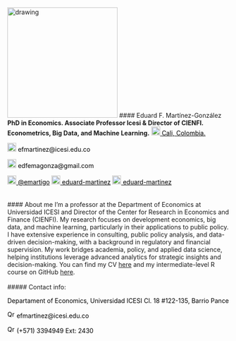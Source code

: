 <br> </br> <div class="col-sm-4"> <img src="./images/profile2.png" class="center" alt="drawing" width="250" height="250"/> #### Eduard F. Martínez-González **PhD in Economics. Associate Professor Icesi & Director of CIENFI. Econometrics, Big Data, and Machine Learning.** <a href="https://www.google.com/maps/place/Universidad+ICESI/@3.3357824,-76.5362176,4583m/data=!3m1!1e3!4m9!1m2!2m1!1sicesi+maps!3m5!1s0x8e30a1eb8d09a3c1:0x766b9b441dfa8bbe!8m2!3d3.3418949!4d-76.530602!16zL20vMDg1bjlr?entry=ttu&g_ep=EgoyMDI1MDMxMi4wIKXMDSoASAFQAw%3D%3D" style="color:black;"> <img alt="Qries" src="./images/location.png" width="20" height="20"> Cali, Colombia.</a> <p style="color:black"><img alt="Qries" src="./images/correo.png" width="20" height="20"> efmartinez@icesi.edu.co </img></p> <p style="color:black"><img alt="Qries" src="./images/correo.png" width="20" height="20"> edfemagonza@gmail.com </img></p> <a href="https://twitter.com/emartigo" style="color:black;"> <img alt="Qries" src="./images/twitter.jpg" width="20" height="20"> @emartigo</a> <a href="https://gitlab.com/eduard-martinez" style="color:black;"> <img alt="Qries" src="./images/gitlab.png" width="20" height="20"> eduard-martinez</a> <a href="https://github.com/eduard-martinez" style="color:black;"> <img alt="Qries" src="./images/github.png" width="20" height="20"> eduard-martinez</a> </div> <div class="col-sm-8"> <br> </br> #### About me I’m a professor at the Department of Economics at Universidad ICESI and Director of the Center for Research in Economics and Finance (CIENFI). My research focuses on development economics, big data, and machine learning, particularly in their applications to public policy. I have extensive experience in consulting, public policy analysis, and data-driven decision-making, with a background in regulatory and financial supervision. My work bridges academia, policy, and applied data science, helping institutions leverage advanced analytics for strategic insights and decision-making. You can find my CV [here](https://eduard-martinez.github.io/cv/CV-Eduard_F_Martinez_G.pdf) and my intermediate-level R course on GitHub [here](https://github.com/taller-R-202301). <br> </br> ##### Contact info: <p style="color:black">Departament of Economics, Universidad ICESI Cl. 18 #122-135, Barrio Pance</p> <p style="color:black"><img alt="Qries" src="./images/correo.png" width="17" height="17"> efmartinez@icesi.edu.co </img></p> <p style="color:black"> <img alt="Qries" src="./images/tel.png" width="17" height="17"> (+571) 3394949 Ext: 2430 </img></p> </div>